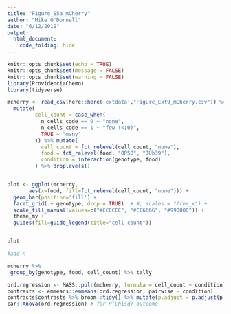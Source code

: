 ```yaml
---
title: "Figure_S5a_mCherry"
author: "Mike O'Donnell"
date: "6/12/2019"
output: 
  html_document:
    code_folding: hide
---
```


```r
knitr::opts_chunk$set(echo = TRUE)
knitr::opts_chunk$set(message = FALSE)
knitr::opts_chunk$set(warning = FALSE)
library(ProvidenciaChemo)
library(tidyverse)
```

```r

mcherry <- read_csv(here::here('extdata',"Figure_Ext9_mCherry.csv")) %>% 
  mutate(
         cell_count = case_when(
           n_cells_code == 0 ~ "none",
           n_cells_code == 1 ~ "few (<10)",
           TRUE ~ "many"
         )) %>% mutate(
           cell_count = fct_relevel(cell_count, "none"),
           food = fct_relevel(food, "OP50", "JUb39"),
           condition = interaction(genotype, food)
         ) %>% droplevels()


plot <- ggplot(mcherry,
       aes(x=food, fill=fct_relevel(cell_count, "none"))) +
  geom_bar(position='fill') +
  facet_grid(.~ genotype, drop = TRUE)  + #, scales = "free_x") +
  scale_fill_manual(values=c("#CCCCCC", "#CC6666", "#990000")) +
  theme_my +
  guides(fill=guide_legend(title="cell count"))


plot

#add n

mcherry %>%
 group_by(genotype, food, cell_count) %>% tally

ord.regression <- MASS::polr(mcherry, formula = cell_count ~ condition)
contrasts <- emmeans::emmeans(ord.regression, pairwise ~ condition)
contrasts$contrasts %>% broom::tidy() %>% mutate(p.adjust = p.adjust(p.value, method = "bonf"))
car::Anova(ord.regression) # for P(Chisq) outcome

```

